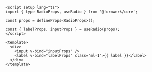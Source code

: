 ```vue
<script setup lang="ts">
import { type RadioProps, useRadio } from '@formwerk/core';

const props = defineProps<RadioProps>();

const { labelProps, inputProps } = useRadio(props);
</script>

<template>
  <div>
    <input v-bind="inputProps" />
    <label v-bind="labelProps" class="ml-1">{{ label }}</label>
  </div>
</template>
```
